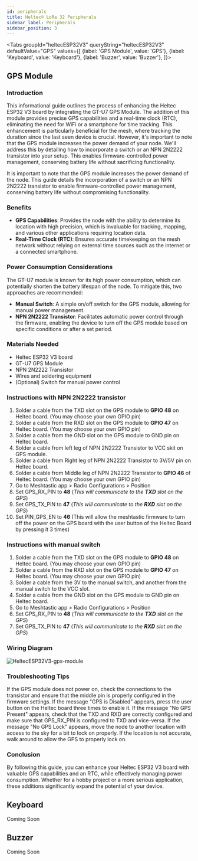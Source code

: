 ```yaml
---
id: peripherals
title: Heltec® LoRa 32 Peripherals
sidebar_label: Peripherals
sidebar_position: 3
---
```



<Tabs
groupId="heltecESP32V3"
queryString="heltecESP32V3"
defaultValue="GPS"
values={[
{label: 'GPS Module', value: 'GPS'},
{label: 'Keyboard', value: 'Keyboard'},
{label: 'Buzzer', value: 'Buzzer'},
]}>
<TabItem value="GPS">

## GPS Module

### Introduction

This informational guide outlines the process of enhancing the Heltec ESP32 V3 board by integrating the GT-U7 GPS Module. The addition of this module provides precise GPS capabilities and a real-time clock (RTC), eliminating the need for WiFi or a smartphone for time tracking. This enhancement is particularly beneficial for the mesh, where tracking the duration since the last seen device is crucial.
However, it's important to note that the GPS module increases the power demand of your node. We'll address this by detailing how to incorporate a switch or an NPN 2N2222 transistor into your setup. This enables firmware-controlled power management, conserving battery life without sacrificing functionality.

It is important to note that the GPS module increases the power demand of the node. This guide details the incorporation of a switch or an NPN 2N2222 transistor to enable firmware-controlled power management, conserving battery life without compromising functionality.

### Benefits

- **GPS Capabilities**: Provides the node with the ability to determine its location with high precision, which is invaluable for tracking, mapping, and various other applications requiring location data.
- **Real-Time Clock (RTC)**: Ensures accurate timekeeping on the mesh network without relying on external time sources such as the internet or a connected smartphone.

### Power Consumption Considerations

The GT-U7 module is known for its high power consumption, which can potentially shorten the battery lifespan of the node. To mitigate this, two approaches are recommended:

- **Manual Switch**: A simple on/off switch for the GPS module, allowing for manual power management.
- **NPN 2N2222 Transistor**: Facilitates automatic power control through the firmware, enabling the device to turn off the GPS module based on specific conditions or after a set period.

### Materials Needed

- Heltec ESP32 V3 board
- GT-U7 GPS Module
- NPN 2N2222 Transistor
- Wires and soldering equipment
- (Optional) Switch for manual power control

### Instructions with NPN 2N2222 transistor

1.  Solder a cable from the TXD slot on the GPS module to **GPIO 48** on Heltec board. (You may choose your own GPIO pin)
2.  Solder a cable from the RXD slot on the GPS module to **GPIO 47** on Heltec board. (You may choose your own GPIO pin)
3.  Solder a cable from the GND slot on the GPS module to GND pin on Heltec board.
4.  Solder a cable from left leg of NPN 2N2222 Transistor to VCC skit on GPS module.
5.  Solder a cable from Right leg of NPN 2N2222 Transistor to 3V/5V pin on Heltec board.
6.  Solder a cable from Middle leg of NPN 2N2222 Transistor to **GPIO 46** of Heltec board. (You may choose your own GPIO pin)
7.  Go to Meshtastic app > Radio Configurations > Position
8.  Set GPS_RX_PIN to **48** (_This will communicate to the **TXD** slot on the GPS_)
9.  Set GPS_TX_PIN to **47** (_This will communicate to the **RXD** slot on the GPS_)
10. Set PIN_GPS_EN to **46** (This will allow the meshtastic firmware to turn off the power on the GPS board with the user button of the Heltec Board by pressing it 3 times)

### Instructions with manual switch

1.  Solder a cable from the TXD slot on the GPS module to **GPIO 48** on Heltec board. (You may choose your own GPIO pin)
2.  Solder a cable from the RXD slot on the GPS module to **GPIO 47** on Heltec board. (You may choose your own GPIO pin)
3.  Solder a cable from the 3V to the manual switch, and another from the manual switch to the VCC slot.
4.  Solder a cable from the GND slot on the GPS module to GND pin on Heltec board.
5.  Go to Meshtastic app > Radio Configurations > Position
6.  Set GPS_RX_PIN to **48** (_This will communicate to the **TXD** slot on the GPS_)
7.  Set GPS_TX_PIN to **47** (_This will communicate to the **RXD** slot on the GPS_)

### Wiring Diagram

![HeltecESP32V3-gps-module](/img/hardware/HeltecESP32V3-gps-module.webp)

### Troubleshooting Tips

If the GPS module does not power on, check the connections to the transistor and ensure that the middle pin is properly configured in the firmware settings.
If the message "GPS is Disabled" appears, press the user button on the Heltec board three times to enable it.
If the message "No GPS Present" appears, check that the TXD and RXD are correctly configured and make sure that GPS_RX_PIN is configured to TXD and vice-versa.
If the message "No GPS Lock" appears, move the node to another location with access to the sky for a bit to lock on properly.
If the location is not accurate, walk around to allow the GPS to properly lock on.

### Conclusion

By following this guide, you can enhance your Heltec ESP32 V3 board with valuable GPS capabilities and an RTC, while effectively managing power consumption. Whether for a hobby project or a more serious application, these additions significantly expand the potential of your device.

</TabItem>
<TabItem value="Keyboard">

## Keyboard

Coming Soon

</TabItem>
<TabItem value="Buzzer">

## Buzzer

Coming Soon

</TabItem>
</Tabs>
